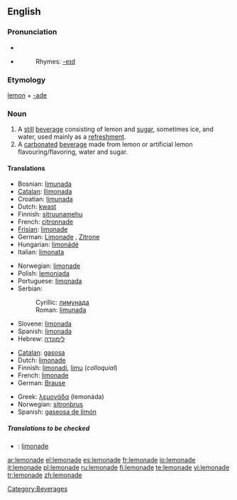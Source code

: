{{wikipedia|dab=Lemonade (disambiguation)|Lemonade}}
==English==

===Pronunciation===
* {{IPA|/ˌlɛmənˈeɪd/}}
* {{SAMPA|/%lEm@n"eId/}}
*: Rhymes: [[Rhymes:English:-eɪd|-eɪd]]

===Etymology===
[[lemon]] + [[-ade]]

===Noun===
{{wikipedia}}
{{en-noun|s|-}}

# A [[still]] [[beverage]] consisting of lemon and [[sugar]], sometimes ice, and water, used mainly as a [[refreshment]].
# A [[carbonated]] [[beverage]] made from lemon or artificial lemon flavouring/flavoring, water and sugar.

====Translations====
{{trans-top|still beverage}}
* Bosnian: [[limunada#Bosnian|limunada]] {{f}}
* [[Catalan]]: [[llimonada]] {{f}}
* Croatian: [[limunada#Croatian|limunada]] {{f}}
* Dutch: [[kwast]] {{m}}
* Finnish: [[sitruunamehu]]
* French: [[citronnade]] {{f}}
* [[Frisian]]: [[limonade]]
* German: [[Limonade]] {{f}}, [[Zitrone]] {{f}}
* Hungarian: [[limonádé]]
* Italian: [[limonata]] {{f}}
{{trans-mid}}
* Norwegian: [[limonade]] {{m}}
* Polish: [[lemoniada]] {{f}}
* Portuguese: [[limonada]] {{f}}
* Serbian:
*: Cyrillic: [[лимунада#Serbian|лимунада]] {{f}}
*: Roman: [[limunada#Serbian|limunada]] {{f}}
* Slovene: [[limonada]] {{f}}
* Spanish: [[limonada]] {{f}}
* Hebrew: [[לימונדה]]
{{trans-bottom}}

{{trans-top|carbonated beverage}}
* [[Catalan]]: [[gasosa]] {{f}}
* Dutch: [[limonade]] {{m}}
* Finnish: [[limonadi]], [[limu]] (''colloquial'')
* French: [[limonade]] {{f}}
* German: [[Brause]] {{f}}
{{trans-mid}}
* Greek: [[λεμονάδα]] (lemonáda) {{f}}
* Norwegian: [[sitronbrus]] {{m}}
* Spanish: [[gaseosa de limón]] {{f}}
{{trans-bottom}}

=====Translations to be checked=====
{{checktrans}}
* {{ttbc|Frisian}}: [[limonade]]

[[Category:Beverages]]

[[ar:lemonade]]
[[el:lemonade]]
[[es:lemonade]]
[[fr:lemonade]]
[[io:lemonade]]
[[it:lemonade]]
[[pl:lemonade]]
[[ru:lemonade]]
[[fi:lemonade]]
[[te:lemonade]]
[[vi:lemonade]]
[[tr:lemonade]]
[[zh:lemonade]]